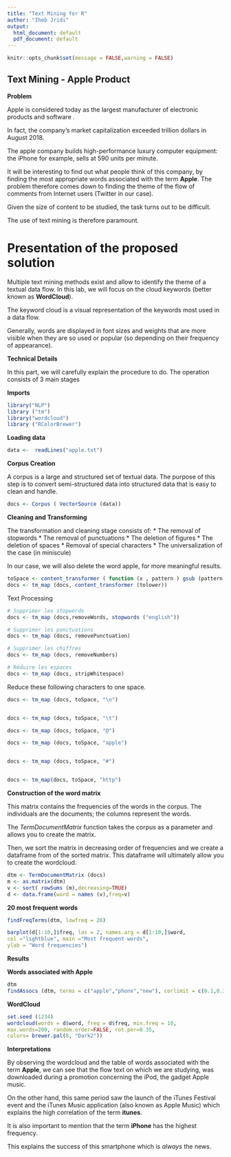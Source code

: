 ```yaml
---
title: "Text Mining for R"
author: "Iheb Jridi"
output:
  html_document: default
  pdf_document: default
---
```


```r
knitr::opts_chunk$set(message = FALSE,warning = FALSE)
```


## Text Mining - Apple Product



**Problem**

Apple is considered today as the largest manufacturer of electronic products and software . 

In fact, the company's market capitalization exceeded trillion dollars in August 2018.


The apple company builds high-performance luxury computer equipment: the iPhone for example, sells at 590 units per minute.


It will be interesting to find out what people think of this company, by finding the most appropriate words  associated with the term **Apple**. The problem therefore comes down to finding the theme of the flow of comments from Internet users (Twitter in our case).

Given the size of content to be studied, the task turns out to be difficult. 

The use of text mining is therefore
paramount. 

# Presentation of the proposed solution 
Multiple text mining methods exist and allow to identify the theme of a textual data flow. In this lab, we will focus on the cloud
keywords (better known as **WordCloud**).

The keyword cloud is a visual representation of the keywords most used in a data flow.

Generally, words are displayed in font sizes and weights that are more visible when they are so used or popular (so depending on their frequency of appearance).

**Technical Details**

In this part, we will carefully explain the procedure to do. The operation consists of 3 main stages

**Imports**
```r
library("NLP")
library ("tm")
library("wordcloud")
library ("RColorBrewer")
```


**Loading data**
```r
data <-  readLines("apple.txt")
```



**Corpus Creation**

A corpus is a large and structured set of textual data. The purpose of this step is to convert semi-structured data into structured data that is easy to clean and handle.
```r
docs <- Corpus ( VectorSource (data))
```




**Cleaning and Transforming**

The transformation and cleaning stage consists of:
* The removal of stopwords
* The removal of punctuations
* The deletion of figures
* The deletion of spaces
* Removal of special characters
* The universalization of the case (in miniscule)


In our case, we will also delete the word apple, for more meaningful results.

```r
toSpace <- content_transformer ( function (x , pattern ) gsub (pattern, "", x))
docs <- tm_map (docs, content_transformer (tolower))
```
Text Processing

```r
# Supprimer les stopwords
docs <- tm_map (docs,removeWords, stopwords ("english"))

# Supprimer les ponctuations
docs <- tm_map (docs, removePunctuation)

# Supprimer les chiffres
docs <- tm_map (docs, removeNumbers)

# Réduire les espaces
docs <- tm_map (docs, stripWhitespace)


```

Reduce these following characters to one space.
```r
docs <- tm_map (docs, toSpace, "\n")


docs <- tm_map (docs, toSpace, "\t")

docs <- tm_map (docs, toSpace, "@")

docs <- tm_map (docs, toSpace, "apple")


docs <- tm_map (docs, toSpace, "#")


docs <- tm_map(docs, toSpace, "http")
```


**Construction of the word matrix**

This matrix contains the frequencies of the words in the corpus. The individuals are the documents; the columns
represent the words.

The _TermDocumentMatrix_ function takes the corpus as a parameter and allows you to create the matrix.

Then, we sort the matrix in decreasing order of frequencies and we create a dataframe from of the sorted matrix. This dataframe will ultimately allow you to create the wordcloud.
```r
dtm <- TermDocumentMatrix (docs)
m <- as.matrix(dtm)
v <- sort( rowSums (m),decreasing=TRUE)
d <- data.frame(word = names (v),freq=v)
```




**20 most frequent words**
 

```r
findFreqTerms(dtm, lowfreq = 20)
```

```r
barplot(d[1:10,]$freq, las = 2, names.arg = d[1:10,]$word,
col ="lightblue", main ="Most frequent words",
ylab = "Word frequencies")
```



**Results**

**Words associated with Apple**
```r
dtm
findAssocs (dtm, terms = c("apple","phone","new"), corlimit = c(0.1,0.3,0.2))

```



**WordCloud**
```r
set.seed (1234)
wordcloud(words = d$word, freq = d$freq, min.freq = 10,
max.words=200, random.order=FALSE, rot.per=0.35,
colors= brewer.pal(8, "Dark2"))
```

**Interpretations**

By observing the wordcloud and the table of words associated with the term **Apple**, we can see that the flow
text on which we are studying, was downloaded during a promotion concerning the iPod, the gadget Apple music.

On the other hand, this same period saw the launch of the iTunes Festival event and the iTunes Music application (also known as Apple Music) which explains the high correlation
of the term **itunes**.

It is also important to mention that the term **iPhone** has the highest frequency.

This explains the success of this smartphone which is _always_ the news.




